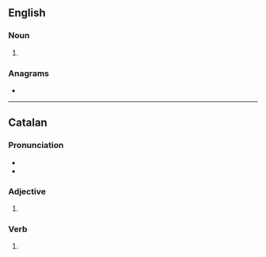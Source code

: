 ==English==

===Noun===
{{head|en|noun plural form}}

# {{plural of|tallat|lang=en}}

===Anagrams===
* {{anagrams|en|a=aallstt|atlatls}}

----

==Catalan==

===Pronunciation===
* {{ca-IPA}}
* {{rhymes|ats|lang=ca}}

===Adjective===
{{head|ca|adjective form}}

# {{inflection of|tallat||m|p|lang=ca}}

===Verb===
{{head|ca|past participle|g=m-p}}

# {{ca-verb form of|g=mpl|m=ptc|t=past|tallar}}